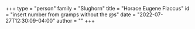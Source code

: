 +++
type = "person"
family = "Slughorn"
title = "Horace Eugene Flaccus"
id = "insert number from gramps without the @s"
date = "2022-07-27T12:30:09-04:00"
author = ""
+++
